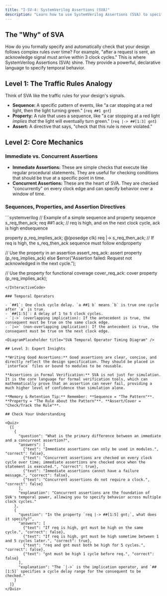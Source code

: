 ```yaml
---
title: "I-SV-4: SystemVerilog Assertions (SVA)"
description: "Learn how to use SystemVerilog Assertions (SVA) to specify design behavior over time and create powerful functional checks."
---
```



## The "Why" of SVA

How do you formally specify and automatically check that your design follows complex rules over time? For example, "after a request is sent, an acknowledge signal must arrive within 3 clock cycles." This is where SystemVerilog Assertions (SVA) shine. They provide a powerful, declarative language to specify temporal behavior.

## Level 1: The Traffic Rules Analogy

Think of SVA like the traffic rules for your design's signals.
- **Sequence:** A specific pattern of events, like "a car stopping at a red light, then the light turning green." (`req ##1 gnt`)
- **Property:** A rule that uses a sequence, like "a car stopping at a red light *implies that* the light will eventually turn green." (`req |-> ##[1:3] gnt`)
- **Assert:** A directive that says, "check that this rule is never violated."

## Level 2: Core Mechanics

### Immediate vs. Concurrent Assertions

- **Immediate Assertions:** These are simple checks that execute like regular procedural statements. They are useful for checking conditions that should be true at a specific point in time.
- **Concurrent Assertions:** These are the heart of SVA. They are checked "concurrently" on every clock edge and can specify behavior over a window of time.

### Sequences, Properties, and Assertion Directives

<InteractiveCode>
```systemverilog
// Example of a simple sequence and property
sequence s_req_then_ack;
  req ##1 ack; // req is high, and on the next clock cycle, ack is high
endsequence

property p_req_implies_ack;
  @(posedge clk)
  req |-> s_req_then_ack; // If req is high, the s_req_then_ack sequence must follow
endproperty

// Use the property in an assertion
assert_req_ack: assert property (p_req_implies_ack)
  else $error("Assertion failed: Request not acknowledged in the next cycle.");

// Use the property for functional coverage
cover_req_ack: cover property (p_req_implies_ack);
```
</InteractiveCode>

### Temporal Operators

- `##1`: One clock cycle delay. `a ##1 b` means `b` is true one cycle after `a` is true.
- `##[1:5]`: A delay of 1 to 5 clock cycles.
- `|->` (overlapping implication): If the antecedent is true, the consequent must be true on the same clock edge.
- `|=>` (non-overlapping implication): If the antecedent is true, the consequent must be true on the next clock edge.

<DiagramPlaceholder title="SVA Temporal Operator Timing Diagram" />

## Level 3: Expert Insights

**Writing Good Assertions:** Good assertions are clear, concise, and directly reflect the design specification. They should be placed in `interface` files or bound to modules to be reusable.

**Assertions in Formal Verification:** SVA is not just for simulation. It is the core language for formal verification tools, which can mathematically prove that an assertion can never fail, providing a much higher level of confidence than simulation alone.

**Memory & Retention Tip:** Remember: **Sequence = "The Pattern"**. **Property = "The Rule about the Pattern"**. **Assert/Cover = "Check/Track the Rule"**.

## Check Your Understanding

<Quiz>
  {[
    {
      "question": "What is the primary difference between an immediate and a concurrent assertion?",
      "answers": [
        {"text": "Immediate assertions can only be used in modules.", "correct": false},
        {"text": "Concurrent assertions are checked on every clock cycle over time; immediate assertions are checked once when the statement is executed.", "correct": true},
        {"text": "Immediate assertions cannot have a failure message.", "correct": false},
        {"text": "Concurrent assertions do not require a clock.", "correct": false}
      ],
      "explanation": "Concurrent assertions are the foundation of SVA's temporal power, allowing you to specify behavior across multiple clock cycles."
    },
    {
      "question": "In the property `req |-> ##[1:5] gnt;`, what does it specify?",
      "answers": [
        {"text": "If req is high, gnt must be high on the same cycle.", "correct": false},
        {"text": "If req is high, gnt must be high sometime between 1 and 5 cycles later.", "correct": true},
        {"text": "req and gnt must both be high for 5 cycles.", "correct": false},
        {"text": "gnt must be high 1 cycle before req.", "correct": false}
      ],
      "explanation": "The `|->` is the implication operator, and `##[1:5]` specifies a cycle delay range for the consequent to be checked."
    }
  ]}
</Quiz>

